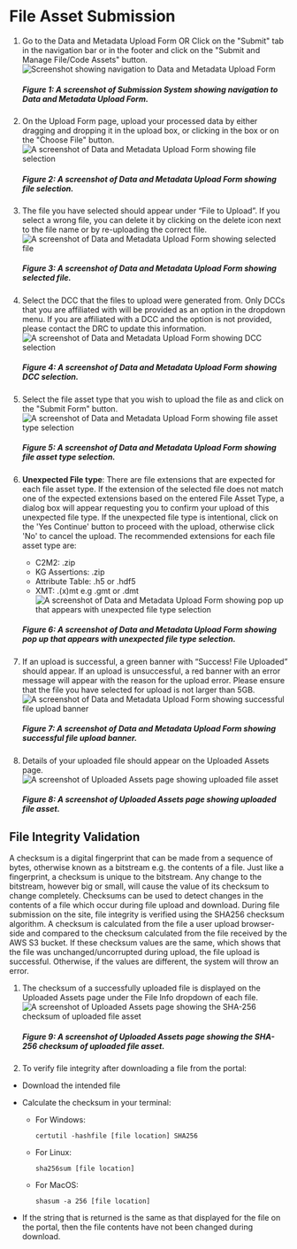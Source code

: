 # File Asset Submission

1. Go to the Data and Metadata Upload Form OR Click on the "Submit" tab in the navigation bar or in the footer and click on the "Submit and Manage File/Code Assets" button.
    ![Screenshot showing navigation to Data and Metadata Upload Form](../../../../public/img/submission_system/file_upload_1.png)
    ##### Figure 1: A screenshot of Submission System showing navigation to Data and Metadata Upload Form. 

2. On the Upload Form page, upload your processed data by either dragging and dropping it in the upload box, or clicking in the box or on the "Choose File" button.
    ![A screenshot of Data and Metadata Upload Form showing file selection](../../../../public/img/submission_system/file_upload_2.png)
    ##### Figure 2: A screenshot of Data and Metadata Upload Form showing file selection.

3. The file you have selected should appear under “File to Upload”. If you select a wrong file, you can delete it by clicking on the delete icon next to the file name or by re-uploading the correct file.
    ![A screenshot of Data and Metadata Upload Form showing selected file](../../../../public/img/submission_system/file_upload_3.png)
    ##### Figure 3: A screenshot of Data and Metadata Upload Form showing selected file. 

4. Select the DCC that the files to upload were generated from. Only DCCs that you are affiliated with will be provided as an option in the dropdown menu. If you are affiliated with a DCC and the option is not provided, please contact the DRC to update this information.
    ![A screenshot of Data and Metadata Upload Form showing DCC selection](../../../../public/img/submission_system/file_upload_4.png)
    ##### Figure 4: A screenshot of Data and Metadata Upload Form showing DCC selection.

5. Select the file asset type that you wish to upload the file as and click on the "Submit Form" button.
    ![A screenshot of Data and Metadata Upload Form showing file asset type selection](../../../../public/img/submission_system/file_upload_5.png)
    ##### Figure 5: A screenshot of Data and Metadata Upload Form showing file asset type selection.

6. **Unexpected File type**: There are file extensions that are expected for each file asset type. If the extension of the selected file does not match one of the expected extensions based on the entered File Asset Type, a dialog box will appear requesting you to confirm your upload of this unexpected file type. If the unexpected file type is intentional, click on the 'Yes Continue' button to proceed with the upload, otherwise click 'No' to cancel the upload.
The recommended extensions for each file asset type are:
    - C2M2: .zip
    - KG Assertions: .zip
    - Attribute Table: .h5 or .hdf5
    - XMT: .(x)mt e.g .gmt or .dmt
    ![A screenshot of Data and Metadata Upload Form showing pop up that appears with unexpected file type selection](../../../../public/img/submission_system/file_upload_6.png)
    ##### Figure 6: A screenshot of Data and Metadata Upload Form showing pop up that appears with unexpected file type selection.

7. If an upload is successful, a green banner with “Success! File Uploaded” should appear. If an upload is unsuccessful, a red banner with an error message will appear with the reason for the upload error. Please ensure that the file you have selected for upload is not larger than 5GB.
    ![A screenshot of Data and Metadata Upload Form showing successful file upload banner](../../../../public/img/submission_system/file_upload_7.png)
    ##### Figure 7: A screenshot of Data and Metadata Upload Form showing successful file upload banner.

8. Details of your uploaded file should appear on the Uploaded Assets page.
    ![A screenshot of Uploaded Assets page showing uploaded file asset](../../../../public/img/submission_system/file_upload_8.png)
    ##### Figure 8: A screenshot of Uploaded Assets page showing uploaded file asset.

## File Integrity Validation

A checksum is a digital fingerprint that can be made from a sequence of bytes, otherwise known as a bitstream e.g. the contents of a file. Just like a fingerprint, a checksum is unique to the bitstream. Any change to the bitstream, however big or small, will cause the value of its checksum to change completely. Checksums can be used to detect changes in the contents of a file which occur during file upload and download. During file submission on the site, file integrity is verified using the SHA256 checksum algorithm. A checksum is calculated from the file a user upload browser-side and compared to the checksum calculated from the file received by the AWS S3 bucket. If these checksum values are the same, which shows that the file was unchanged/uncorrupted during upload, the file upload is successful. Otherwise, if the values are different, the system will throw an error.

1. The checksum of a successfully uploaded file is displayed on the Uploaded Assets page under the File Info dropdown of each file.
    ![A screenshot of Uploaded Assets page showing the SHA-256 checksum of uploaded file asset](../../../../public/img/submission_system/checksum_validation_1.png)
    ##### Figure 9: A screenshot of Uploaded Assets page showing the SHA-256 checksum of uploaded file asset.



2. To verify file integrity after downloading a file from the portal:
- Download the intended file
- Calculate the checksum in your terminal:
    - For Windows:
        ```
        certutil -hashfile [file location] SHA256
        ```

    - For Linux:
        ```
        sha256sum [file location]
        ```

    - For MacOS:
        ```
        shasum -a 256 [file location]
        ```

- If the string that is returned is the same as that displayed for the file on the portal, then the file contents have not been changed during download. 